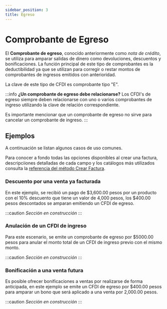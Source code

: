 ```yaml
---
sidebar_position: 3
title: Egreso
---
```



# Comprobante de Egreso

El **Comprobante de egreso**, conocido anteriormente como _nota de crédito_, se utiliza para
amparar salidas de dinero como devoluciones, descuentos y bonificaciones.
La función principal de este tipo de comprobantes es la deductibilidad ya que se utilizan para corregir o restar montos de comprobantes de ingresos emitidos con anterioridad.


La clave de este tipo de CFDI es comprobante tipo "E".

:::info **¿Un comprobante de egreso debe relacionarse?**
Los CFDI's de egreso siempre deben relacionarse con uno o varios comprobantes de ingreso utilizando la clave de relación correspondiente.

Es importante mencionar que un comprobante de egreso no sirve para cancelar un comprobante de ingreso.
:::

## Ejemplos

A continuación se listan algunos casos de uso comunes.

Para conocer a fondo todas las opciones disponibles al crear una factura, descripciiones
detalladas de cada campo y los catálogos más utilizados consulta la
[referencia del método Crear Factura](/api/#operation/createInvoice).

### Descuento por una venta ya facturada
En este ejemplo, se recibió un pago de $3,600.00 pesos por un producto con el 10% descuento que tiene un valor de 4,000 pesos, los $400.00 pesos descontados se amparan emitiendo un CFDI de egreso.

:::caution *Sección en construcción*
:::

### Anulación de un CFDI de ingreso
Para este escenario, se emite un comprobante de egreso por $5000.00 pesos para anular el monto total de un CFDI de ingreso previo con el mismo monto.

:::caution *Sección en construcción*
:::

### Bonificación a una venta futura
Es posible ofrecer bonificaciones a ventas por realizarse de forma anticipada, en este ejemplo se emite un CFDI de egreso por $400.00 pesos para amparar un bono que será aplicado a una venta por 2,000.00 pesos.

:::caution *Sección en construcción*
:::


